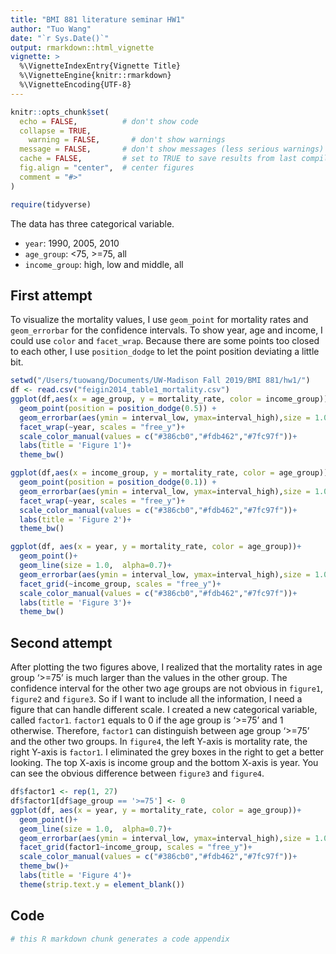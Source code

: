 ```yaml
---
title: "BMI 881 literature seminar HW1"
author: "Tuo Wang"
date: "`r Sys.Date()`"
output: rmarkdown::html_vignette
vignette: >
  %\VignetteIndexEntry{Vignette Title}
  %\VignetteEngine{knitr::rmarkdown}
  %\VignetteEncoding{UTF-8}
---
```


```r
knitr::opts_chunk$set(
  echo = FALSE,          # don't show code
  collapse = TRUE,
    warning = FALSE,       # don't show warnings
  message = FALSE,       # don't show messages (less serious warnings)
  cache = FALSE,         # set to TRUE to save results from last compilation
  fig.align = "center",  # center figures
  comment = "#>"
)

require(tidyverse)      
```

The data has three categorical variable.

- `year`: 1990, 2005, 2010
- `age_group`: <75, >=75, all
- `income_group`: high, low and middle, all

## First attempt

To visualize the mortality values, I use `geom_point` for mortality rates and `geom_errorbar` for the confidence intervals. To show year, age and income, I could use `color` and `facet_wrap`. Because there are some points too closed to each other, I use `position_dodge` to let the point position deviating a little bit.

```r
setwd("/Users/tuowang/Documents/UW-Madison Fall 2019/BMI 881/hw1/")
df <- read.csv("feigin2014_table1_mortality.csv")
ggplot(df,aes(x = age_group, y = mortality_rate, color = income_group)) +
  geom_point(position = position_dodge(0.5)) +
  geom_errorbar(aes(ymin = interval_low, ymax=interval_high),size = 1.0,width=.5,position = position_dodge(0.5))+
  facet_wrap(~year, scales = "free_y")+
  scale_color_manual(values = c("#386cb0","#fdb462","#7fc97f"))+
  labs(title = 'Figure 1')+
  theme_bw()
```


```r
ggplot(df,aes(x = income_group, y = mortality_rate, color = age_group)) +
  geom_point(position = position_dodge(0.1)) +
  geom_errorbar(aes(ymin = interval_low, ymax=interval_high),size = 1.0,width=.5,position = position_dodge(0.1))+
  facet_wrap(~year, scales = "free_y")+
  scale_color_manual(values = c("#386cb0","#fdb462","#7fc97f"))+
  labs(title = 'Figure 2')+
  theme_bw()
```

```r
ggplot(df, aes(x = year, y = mortality_rate, color = age_group))+
  geom_point()+
  geom_line(size = 1.0,  alpha=0.7)+
  geom_errorbar(aes(ymin = interval_low, ymax=interval_high),size = 1.0,width=1)+
  facet_grid(~income_group, scales = "free_y")+
  scale_color_manual(values = c("#386cb0","#fdb462","#7fc97f"))+
  labs(title = 'Figure 3')+
  theme_bw()
```

## Second attempt

After plotting the two figures above, I realized that the mortality rates in age group '>=75' is much larger than the values in the other group. The confidence interval for the other two age groups are not obvious in `figure1`, `figure2` and `figure3`. So if I want to include all the information, I need a figure that can handle different scale. I created a new categorical variable, called `factor1`. `factor1` equals to 0 if the age group is '>=75' and 1 otherwise. Therefore, `factor1` can distinguish between age group '>=75' and the other two groups. In `figure4`, the left Y-axis is mortality rate, the right Y-axis is `factor1`. I eliminated the grey boxes in the right to get a better looking. The top X-axis is income group and the bottom X-axis is year. You can see the obvious difference between `figure3` and `figure4`.


```r
df$factor1 <- rep(1, 27)
df$factor1[df$age_group == '>=75'] <- 0
ggplot(df, aes(x = year, y = mortality_rate, color = age_group))+
  geom_point()+
  geom_line(size = 1.0,  alpha=0.7)+
  geom_errorbar(aes(ymin = interval_low, ymax=interval_high),size = 1.0,width=1)+
  facet_grid(factor1~income_group, scales = "free_y")+
  scale_color_manual(values = c("#386cb0","#fdb462","#7fc97f"))+
  theme_bw()+
  labs(title = 'Figure 4')+
  theme(strip.text.y = element_blank()) 
```



## Code

```r
# this R markdown chunk generates a code appendix
```
